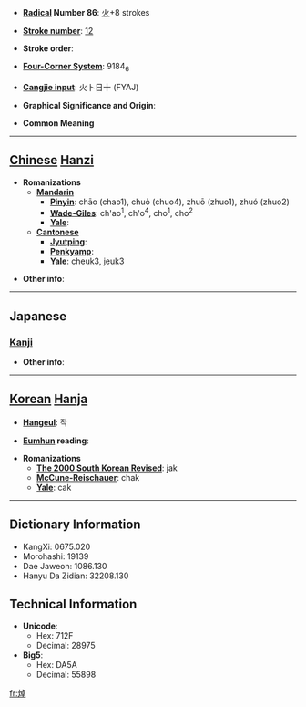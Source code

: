 * '''[[Wiktionary:Chinese radical index| Radical]] Number 86''': [[Wiktionary:Chinese radical index 火|火]]+8 strokes

* '''[[Wiktionary:Chinese total strokes index|Stroke number]]''': [[Wiktionary:Chinese total strokes index 12|12]]

* '''Stroke order''': 

* '''[[Wiktionary:Chinese four corner index|Four-Corner System]]''': 9184<sub>6</sub>

* '''[[Wiktionary:Chinese Cangjie index|Cangjie input]]''': 火卜日十 (FYAJ)

* '''Graphical Significance and Origin''': 

* '''Common Meaning'''

----

== [[Chinese]] [[Hanzi]] ==

* '''Romanizations'''
** '''[[Mandarin]]'''
*** '''[[Pinyin]]''': chāo (chao1), chuò (chuo4), zhuō (zhuo1), zhuó (zhuo2)
*** '''[[Wade-Giles]]''': ch'ao<sup>1</sup>, ch'o<sup>4</sup>, cho<sup>1</sup>, cho<sup>2</sup>
*** '''[[Yale]]''': 
** '''[[Cantonese]]'''
*** '''[[Jyutping]]''':
*** '''[[Penkyamp]]''': 
*** '''[[Yale]]''': cheuk3, jeuk3

* '''Other info''': 

----

==Japanese==
===[[Kanji]]===
{{kanji|on readings=[[しゃく]] (shaku), [[とく]] (toku), [[たく]] (taku)
|kun readings=[[あきらか]] (akiraka)
}}

* '''Other info''':  

----

== [[Korean]] [[Hanja]] ==

* '''[[Hangeul]]''': 작

* '''[[Eumhun]] reading''': 

* '''Romanizations'''
** '''[[The 2000 South Korean Revised Romanization|The 2000 South Korean Revised]]''': jak
** '''[[McCune-Reischauer]]''': chak
** '''[[Yale]]''': cak

----

== Dictionary Information ==

* KangXi: 0675.020
* Morohashi: 19139
* Dae Jaweon: 1086.130
* Hanyu Da Zidian: 32208.130

== Technical Information ==

* '''Unicode''':
** Hex: 712F
** Decimal: 28975
* '''Big5''':
** Hex: DA5A
** Decimal: 55898

[[fr:焯]]